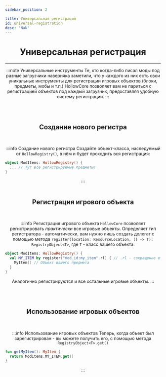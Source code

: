 ```yaml
---
sidebar_position: 2

title: Универсальная регистрация
id: universal-registration
desc: 'NaN'
---
```


<div align="center">

# Универсальная регистрация

---

:::note Универсальные инструменты
Те, кто когда-либо писал моды под разные загрузчики наверняка заметили,
что у каждого из них есть свои уникальные инструменты для регистрации игровых
объектов (блоки, предметы, мобы и т.п.) HollowCore позволяет вам не париться с
регистрацией объектов под каждый загрузчик, предоставляя удобную систему регистрации.
:::

<br />
<br />

## Создание нового регистра

<br />

:::info Создание нового регистра
Создайте объект-класса, наследуемый от `HollowRegistry()`, в нём и будет проходить
вся регистрация:
<div align="left" id="dont-copy">

```kts title="Пример"
object ModItems: HollowRegistry() {
  ... // Тут все регистрируемые предметы!
}
```
</div>
:::

<br />
<br />

## Регистрация игрового объекта

<br />

:::info Регистрация игрового объекта
`HollowCore` позволяет регистрировать *практически* все игровые объекты.
Определяет тип регистратора - автоматически, вам нужно лишь создать делегат с
помощью метода `register(location: ResourceLocation, () -> T): RegistryObject<T>`,
где `T` - класс вашего объекта:
<div align="left" id="dont-copy">

```kts title="Пример"
object ModItems: HollowRegistry() {
  val MY_ITEM by register("mod_id:my_item".rl) { // .rl - сокращение от "ResourceLocation". На разных версиях он создаётся по-разному. Так что был создан универсальный вариант.
    MyItem() // Объект вашего предмета
  }
}
```
</div>

Аналогично регистрируются и все остальные игровые объекты.
:::

<br />
<br />

## Использование игровых объектов

<br />

:::info Использование игровых объектов
Теперь, когда объект был зарегистрирован - вы можете получить его, с помощью метода
`RegistryObject<T>.get()`
<div align="left" id="dont-copy">

```kts title="Пример"
fun getMyItem(): MyItem {
  return ModItems.MY_ITEM.get()
}
```
</div>
:::

</div>
